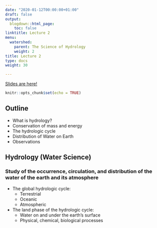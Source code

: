 ```yaml
---
date: "2020-01-12T00:00:00+01:00"
draft: false
output:
  blogdown::html_page:
    toc: false
linktitle: Lecture 2
menu:
  watershed:
    parent: The Science of Hydrology
    weight: 2
title: Lecture 2
type: docs
weight: 30

---
```


[Slides are here!](https://amurraygeo.com/slides/watershed/lecture_2.html)


```r
knitr::opts_chunk$set(echo = TRUE)
```

## Outline
- What is hydrology?
- Conservation of mass and energy
- The hydrologic cycle
- Distribution of Water on Earth
- Observations

## Hydrology (Water Science)
### Study of the occurrence, circulation, and distribution of the water of the earth and its atmosphere
- The global hydrologic cycle:
  - Terrestrial
  - Oceanic
  - Atmospheric
- The land phase of the hydrologic cycle:
  - Water on and under the earth’s surface
  - Physical, chemical, biological processes

